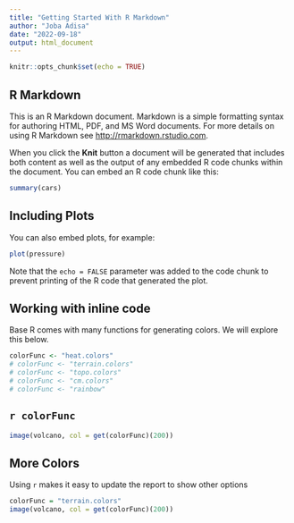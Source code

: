 ```yaml
---
title: "Getting Started With R Markdown"
author: "Joba Adisa"
date: "2022-09-18"
output: html_document
---
```


```r
knitr::opts_chunk$set(echo = TRUE)
```

## R Markdown

This is an R Markdown document. Markdown is a simple formatting syntax for authoring HTML, PDF, and MS Word documents. For more details on using R Markdown see <http://rmarkdown.rstudio.com>.

When you click the **Knit** button a document will be generated that includes both content as well as the output of any embedded R code chunks within the document. You can embed an R code chunk like this:

```r
summary(cars)
```

## Including Plots

You can also embed plots, for example:

```r
plot(pressure)
```

Note that the `echo = FALSE` parameter was added to the code chunk to prevent printing of the R code that generated the plot.

## Working with inline code
Base R comes with many functions for generating colors. We will explore this below.

```r
colorFunc <- "heat.colors"
# colorFunc <- "terrain.colors"
# colorFunc <- "topo.colors"
# colorFunc <- "cm.colors"
# colorFunc <- "rainbow"

```

## `r colorFunc`

```r
image(volcano, col = get(colorFunc)(200))
```
## More Colors
Using `r ` makes it easy to update the report to show other options

```r
colorFunc = "terrain.colors"
image(volcano, col = get(colorFunc)(200))
```

